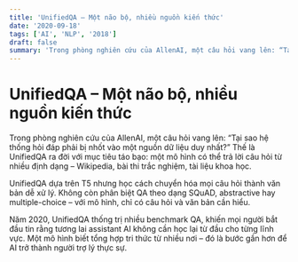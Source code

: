 ```yaml
---
title: 'UnifiedQA – Một não bộ, nhiều nguồn kiến thức'
date: '2020-09-18'
tags: ['AI', 'NLP', '2018']
draft: false
summary: 'Trong phòng nghiên cứu của AllenAI, một câu hỏi vang lên: “Tại sao hệ thống hỏi đáp phải bị nhốt vào'
---
```


# UnifiedQA – Một não bộ, nhiều nguồn kiến thức

Trong phòng nghiên cứu của AllenAI, một câu hỏi vang lên: “Tại sao hệ thống hỏi đáp phải bị nhốt vào một nguồn dữ liệu duy nhất?” Thế là UnifiedQA ra đời với mục tiêu táo bạo: một mô hình có thể trả lời câu hỏi từ nhiều định dạng – Wikipedia, bài thi trắc nghiệm, tài liệu khoa học.

UnifiedQA dựa trên T5 nhưng học cách chuyển hóa mọi câu hỏi thành văn bản dễ xử lý. Không còn phân biệt QA theo dạng SQuAD, abstractive hay multiple-choice – với mô hình, chỉ có câu hỏi và văn bản cần hiểu.

Năm 2020, UnifiedQA thống trị nhiều benchmark QA, khiến mọi người bắt đầu tin rằng tương lai assistant AI không cần học lại từ đầu cho từng lĩnh vực. Một mô hình biết tổng hợp tri thức từ nhiều nơi – đó là bước gần hơn để AI trở thành người trợ lý thực sự.